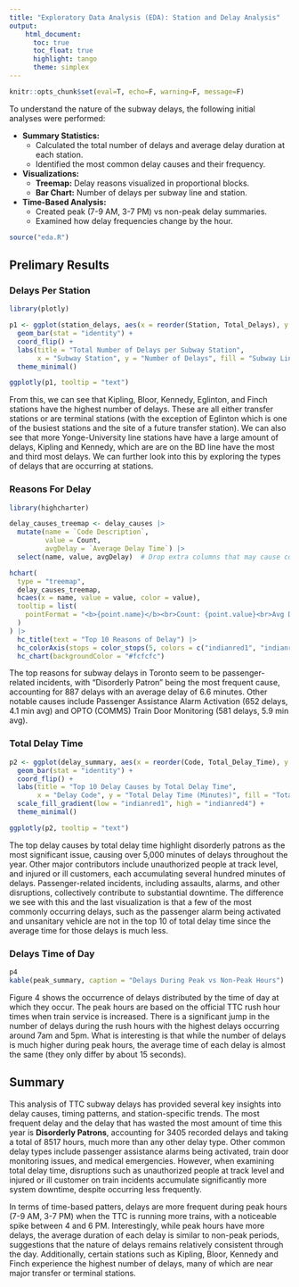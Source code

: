 ```yaml
---
title: "Exploratory Data Analysis (EDA): Station and Delay Analysis"
output: 
    html_document: 
      toc: true
      toc_float: true
      highlight: tango
      theme: simplex
---
```


```r
knitr::opts_chunk$set(eval=T, echo=F, warning=F, message=F)
```

To understand the nature of the subway delays, the following initial analyses were performed:

* **Summary Statistics:**
    * Calculated the total number of delays and average delay duration at each station.
    * Identified the most common delay causes and their frequency.
* **Visualizations:**
    * **Treemap:** Delay reasons visualized in proportional blocks.
    * **Bar Chart:** Number of delays per subway line and station.
* **Time-Based Analysis:**
    * Created peak (7-9 AM, 3-7 PM) vs non-peak delay summaries.
    * Examined how delay frequencies change by the hour.

```r
source("eda.R")
```

## Prelimary Results {.tabset}

### Delays Per Station

```r
library(plotly)

p1 <- ggplot(station_delays, aes(x = reorder(Station, Total_Delays), y = Total_Delays, fill = Line, text = paste("Station:", Station, "<br>Delays:", Total_Delays, "<br>Line:", Line))) +
  geom_bar(stat = "identity") +
  coord_flip() +
  labs(title = "Total Number of Delays per Subway Station",
       x = "Subway Station", y = "Number of Delays", fill = "Subway Line") +
  theme_minimal()

ggplotly(p1, tooltip = "text")
```

From this, we can see that Kipling, Bloor, Kennedy, Eglinton, and Finch stations have the highest number of delays. These are all either transfer stations or are terminal stations (with the exception of Eglinton which is one of the busiest stations and the site of a future transfer station). We can also see that more Yonge-University line stations have have a large amount of delays, Kipling and Kennedy, which are are on the BD line have the most and third most delays. We can further look into this by exploring the types of delays that are occurring at stations.

### Reasons For Delay

```r
library(highcharter)

delay_causes_treemap <- delay_causes |> 
  mutate(name = `Code Description`,
         value = Count,
         avgDelay = `Average Delay Time`) |> 
  select(name, value, avgDelay)  # Drop extra columns that may cause conflicts

hchart(
  type = "treemap",
  delay_causes_treemap,
  hcaes(x = name, value = value, color = value),
  tooltip = list(
    pointFormat = "<b>{point.name}</b><br>Count: {point.value}<br>Avg Delay: {point.avgDelay:.2f} mins"
  )
) |> 
  hc_title(text = "Top 10 Reasons of Delay") |> 
  hc_colorAxis(stops = color_stops(5, colors = c("indianred1", "indianred4"))) |> 
  hc_chart(backgroundColor = "#fcfcfc")
```

The top reasons for subway delays in Toronto seem to be passenger-related incidents, with "Disorderly Patron" being the most frequent cause, accounting for 887 delays with an average delay of 6.6 minutes. Other notable causes include Passenger Assistance Alarm Activation (652 delays, 4.1 min avg) and OPTO (COMMS) Train Door Monitoring (581 delays, 5.9 min avg).

### Total Delay Time

```r
p2 <- ggplot(delay_summary, aes(x = reorder(Code, Total_Delay_Time), y = Total_Delay_Time, fill = Total_Delay_Time, text = paste("Code:", Code, "<br>Description:", `Code Description`, "<br>Total Delay:", Total_Delay_Time, "min"))) +
  geom_bar(stat = "identity") +
  coord_flip() +
  labs(title = "Top 10 Delay Causes by Total Delay Time",
       x = "Delay Code", y = "Total Delay Time (Minutes)", fill = "Total Delay (min)") +
  scale_fill_gradient(low = "indianred1", high = "indianred4") +
  theme_minimal()

ggplotly(p2, tooltip = "text")
```

The top delay causes by total delay time highlight disorderly patrons as the most significant issue, causing over 5,000 minutes of delays throughout the year. Other major contributors include unauthorized people at track level, and injured or ill customers, each accumulating several hundred minutes of delays. Passenger-related incidents, including assaults, alarms, and other disruptions, collectively contribute to substantial downtime. The difference we see with this and the last visualization is that a few of the most commonly occurring delays, such as the passenger alarm being activated and unsanitary vehicle are not in the top 10 of total delay time since the average time for those delays is much less.

### Delays Time of Day

```r
p4
kable(peak_summary, caption = "Delays During Peak vs Non-Peak Hours")
```

Figure 4 shows the occurrence of delays distributed by the time of day at which they occur. The peak hours are based on the official TTC rush hour times when train service is increased. There is a significant jump in the number of delays during the rush hours with the highest delays occurring around 7am and 5pm. What is interesting is that while the number of delays is much higher during peak hours, the average time of each delay is almost the same (they only differ by about 15 seconds).

## Summary
This analysis of TTC subway delays has provided several key insights into delay causes, timing patterns, and station-specific trends. The most frequent delay and the delay that has wasted the most amount of time this year is **Disorderly Patrons**, accounting for 3405 recorded delays and taking a total of 8517 hours, much more than any other delay type. Other common delay types include passenger assistance alarms being activated, train door monitoring issues, and medical emergencies. However, when examining total delay time, disruptions such as unauthorized people at track level and injured or ill customer on train incidents accumulate significantly more system downtime, despite occurring less frequently.

In terms of time-based patters, delays are more frequent during peak hours (7-9 AM, 3-7 PM) when the TTC is running more trains, with a noticeable spike between 4 and 6 PM. Interestingly, while peak hours have more delays, the average duration of each delay is similar to non-peak periods, suggestions that the nature of delays remains relatively consistent through the day. Additionally, certain stations such as Kipling, Bloor, Kennedy and Finch experience the highest number of delays, many of which are near major transfer or terminal stations.
